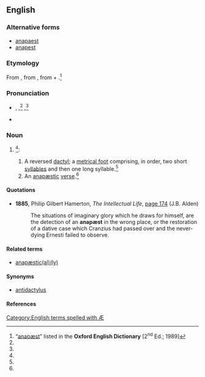 ==English==
{{wikipedia}}

===Alternative forms===
* [[anapaest]]
* [[anapest]] {{qualifier|US}}

===Etymology===
From {{etyl|la|en}} {{term|anapaestus|anapæstus|lang=la}}, from {{etyl|grc|en}} {{term|sc=polytonic|ἀνάπαιστος|tr=anapaistos||struck back”, “reversed|lang=grc}}, from {{term|sc=polytonic|ἀνά|tr=ana||back|lang=grc}} + {{term|sc=polytonic|παίω|tr=paiō||I strike|lang=grc}}.<ref name="OED">“[http://dictionary.oed.com/cgi/entry/50007938 anapæst]” listed in the '''Oxford English Dictionary''' [2<sup>nd</sup> Ed.; 1989]</ref>

===Pronunciation===
* {{a|RP}} {{enPR|ăʹnəpĕst|ăʹnəpēst}}, {{IPA|/ˈænəpɛst/}},<ref name="OED"/> {{IPAchar|/ˈænəpiːst/}},<ref name="OED"/> {{SAMPA|/"{n@pEst/|/"{n@pi:st/}}
* {{rhymes|ɛst|iːst}}

===Noun===
{{en-noun}}

# {{prosody}}<ref name="OED"/>:
## A reversed [[dactyl]]; a [[metrical foot]] comprising, in order, two short [[syllable]]s and then one long syllable.<ref name="OED"/>
## An [[anapæstic]] [[verse]].<ref name="OED"/>

====Quotations====
* '''1885''', Philip Gilbert Hamerton, ''The Intellectual Life'', [http://books.google.co.uk/books?id=UeREAAAAIAAJ&q=%22anap%C3%A6st%22&dq=%22anap%C3%A6st%22&ei=ykpNSr7EOpDUyQT55sjXAg page 174] (J.B. Alden)
*: The situations of imaginary glory which he draws for himself, are the detection of an '''anapæst''' in the wrong place, or the restoration of a dative case which Cranzius had passed over and the never-dying Ernesti failed to observe.

====Related terms====
* [[anapæstic]][[anapæstical|(al)]][[anapæstically|(ly)]]

====Synonyms====
* [[antidactylus]]

====References====
<references/>

[[Category:English terms spelled with Æ]]